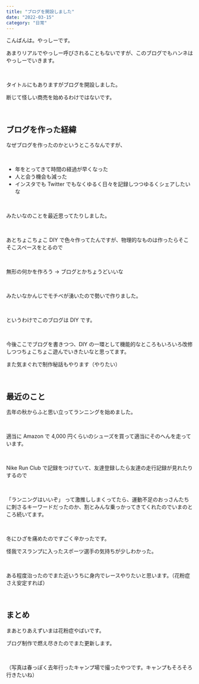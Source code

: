 ```yaml
---
title: "ブログを開設しました"
date: "2022-03-15"
category: "日常"
---
```


こんばんは。やっしーです。

あまりリアルでやっしー呼びされることもないですが、このブログでもハンネはやっしーでいきます。

<br />

タイトルにもありますがブログを開設しました。

断じて怪しい商売を始めるわけではないです。

<br />

## ブログを作った経緯

なぜブログを作ったのかというところなんですが、

<br />

- 年をとってきて時間の経過が早くなった
- 人と会う機会も減った
- インスタでも Twitter でもなくゆるく日々を記録しつつゆるくシェアしたいな

<br />

みたいなのことを最近思ってたりしました。

<br />

あとちょこちょこ DIY で色々作ってたんですが、物理的なものは作ったらそこそこスペースをとるので

<br />

無形の何かを作ろう → ブログとかちょうどいいな

<br />

みたいなかんじでモチベが湧いたので勢いで作りました。

<br />

というわけでこのブログは DIY です。

<br />

今後ここでブログを書きつつ、DIY の一環として機能的なところもいろいろ改修しつつちょこちょこ遊んでいきたいなと思ってます。

また気まぐれで制作秘話もやります（やりたい）

<br />

## 最近のこと

去年の秋からふと思い立ってランニングを始めました。

<br />

適当に Amazon で 4,000 円くらいのシューズを買って適当にそのへんを走っています。

<br />

Nike Run Club で記録をつけていて、友達登録したら友達の走行記録が見れたりするので

<br />

「ランニングはいいぞ」 って激推ししまくってたら、運動不足のおっさんたちに刺さるキーワードだったのか、割とみんな乗っかってきてくれたのでいまのところ続いてます。

<br />

冬にひざを痛めたのですごく辛かったです。

怪我でスランプに入ったスポーツ選手の気持ちが少しわかった。

<br />

ある程度治ったのでまた近いうちに身内でレースやりたいと思います。（花粉症さえ安定すれば）

<br />

## まとめ

まあとりあえずいまは花粉症やばいです。

ブログ制作で燃え尽きたのでまた更新します。

<br />

（写真は春っぽく去年行ったキャンプ場で撮ったやつです。キャンプもそろそろ行きたいね）
